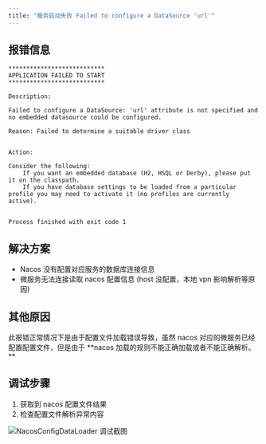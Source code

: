 ```yaml
---
title: "服务启动失败 Failed to configure a DataSource 'url'"
---
```


## 报错信息

```shell
***************************
APPLICATION FAILED TO START
***************************

Description:

Failed to configure a DataSource: 'url' attribute is not specified and no embedded datasource could be configured.

Reason: Failed to determine a suitable driver class


Action:

Consider the following:
	If you want an embedded database (H2, HSQL or Derby), please put it on the classpath.
	If you have database settings to be loaded from a particular profile you may need to activate it (no profiles are currently active).


Process finished with exit code 1
```

## 解决方案

- Nacos 没有配置对应服务的数据库连接信息
- 微服务无法连接读取 nacos 配置信息 (host 没配置，本地 vpn 影响解析等原因)

## 其他原因

<Warning>
此报错正常情况下是由于配置文件加载错误导致，虽然 nacos 对应的微服务已经配置配置文件，但是由于 **nacos 加载的规则不能正确加载或者不能正确解析。**
</Warning>

## 调试步骤

1. 获取到 nacos 配置文件结果
2. 检查配置文件解析异常内容

![NacosConfigDataLoader 调试截图](https://minio.pigx.vip/oss/1661770586.png)

